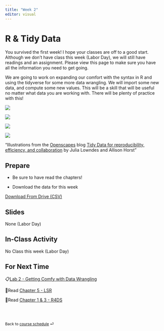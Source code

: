```yaml
---
title: "Week 2"
editor: visual
---
```


# R & Tidy Data

You survived the first week! I hope your classes are off to a good start. Although we don't have class this week (Labor Day), we will still have readings and an assignment. Please view this page to make sure you have all the information you need to get going.

We are going to work on expanding our comfort with the syntax in R and using the tidyverse for some more data wrangling. We will import some new data, and compute some new values. This will be a skill that will be useful no matter what data you are working with. There will be plenty of practice with this!

![](images/clipboard-2598929654.jpeg){fig-alt="Stylized text providing an overview of Tidy Data. The top reads “Tidy data is a standard way of mapping the meaning of a dataset to its structure. - Hadley Wickham.” On the left reads “In tidy data: each variable forms a column; each observation forms a row; each cell is a single measurement.” There is an example table on the lower right with columns ‘id’, ‘name’ and ‘color’ with observations for different cats, illustrating tidy data structure." fig-align="center"}

![](images/clipboard-2360662664.jpeg){fig-alt="There are two sets of anthropomorphized data tables. The top group of three tables are all rectangular and smiling, with a shared speech bubble reading “our columns are variables and our rows are observations!”. Text to the left of that group reads “The standard structure of tidy data means that “tidy datasets are all alike…” The lower group of four tables are all different shapes, look ragged and concerned, and have different speech bubbles reading (from left to right) “my column are values and my rows are variables”, “I have variables in columns AND in rows”, “I have multiple variables in a single column”, and “I don’t even KNOW what my deal is.” Next to the frazzled data tables is text “...but every messy dataset is messy in its own way. -Hadley Wickham.”" fig-align="center"}

![](images/clipboard-3996106271.jpeg){fig-alt="On the left is a happy cute fuzzy monster holding a rectangular data frame with a tool that fits the data frame shape. On the workbench behind the monster are other data frames of similar rectangular shape, and neatly arranged tools that also look like they would fit those data frames. The workbench looks uncluttered and tidy. The text above the tidy workbench reads “When working with tidy data, we can use the same tools in similar ways for different datasets…” On the right is a cute monster looking very frustrated, using duct tape and other tools to haphazardly tie data tables together, each in a different way. The monster is in front of a messy, cluttered workbench. The text above the frustrated monster reads “...but working with untidy data often means reinventing the wheel with one-time approaches that are hard to iterate or reuse.”" fig-align="center"}

![](images/clipboard-1634193936.jpeg){fig-alt="Cute fuzzy monsters putting rectangular data tables onto a conveyor belt. Along the conveyor belt line are different automated “stations” that update the data, reading “WRANGLE”, “VISUALIZE”, and “MODEL”. A monster at the end of the conveyor belt is carrying away a table that reads “Complete analysis.”" fig-align="center"}

"Illustrations from the [Openscapes](https://www.openscapes.org/) blog [Tidy Data for reproducibility, efficiency, and collaboration](https://www.openscapes.org/blog/2020/10/12/tidy-data/) by Julia Lowndes and Allison Horst"

## Prepare

-   Be sure to have read the chapters!

-   Download the data for this week

<a href="https://drive.google.com/file/d/1zPHM4qR8j70vM1isyfl3cJyC5so_iLts/view?usp=sharing" download="TIPI_Data.csv">Download From Drive (CSV)</a>


## Slides

None (Labor Day)

## In-Class Activity

No Class this week (Labor Day)

## For Next Time

📋[Lab 2 - Getting Comfy with Data Wrangling](../labs/lab-2_data-wrangling.html)

📖Read [Chapter 5 - LSR](https://learningstatisticswithr.com/book/){target="_blank"}

📖Read [Chapter 1 & 3 - R4DS](https://r4ds.hadley.nz/){target="_blank"}

<br><br>

::: {style="font-size: 0.875em;"}
Back to [course schedule](/ "Course schedule") ⏎
:::
